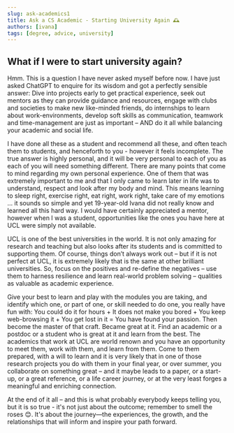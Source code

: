 ```yaml
---
slug: ask-academics1
title: Ask a CS Academic - Starting University Again 🕰️
authors: [ivana]
tags: [degree, advice, university]
---
```



## What if I were to start university again?
 
Hmm. This is a question I have never asked myself before now. I have just asked ChatGPT to enquire for its wisdom and got a perfectly sensible answer: Dive into projects early to get practical experience, seek out mentors as they can provide guidance and resources, engage with clubs and societies to make new like-minded friends, do internships to learn about work-environments, develop soft skills as communication, teamwork and time-management are just as important – AND do it all while balancing your academic and social life. 
 
I have done all these as a student and recommend all these, and often teach them to students, and henceforth to you - however it feels incomplete. The true answer is highly personal, and it will be very personal to each of you as each of you will need something different. There are many points that come to mind regarding my own personal experience. One of them that was extremely important to me and that I only came to learn later in life was to understand, respect and look after my body and mind. This means learning to sleep right, exercise right, eat right, work right, take care of my emotions … it sounds so simple and yet 19-year-old Ivana did not really know and learned all this hard way. I would have certainly appreciated a mentor, however when I was a student, opportunities like the ones you have here at UCL were simply not available. 
 
UCL is one of the best universities in the world. It is not only amazing for research and teaching but also looks after its students and is committed to supporting them. Of course, things don’t always work out – but if it is not perfect at UCL,  it is extremely likely that is the same at other brilliant universities. So, focus on the positives and re-define the negatives – use them to harness resilience and learn real-world problem solving – qualities as valuable as academic experience.
 
Give your best to learn and play with the modules you are taking, and identify which one, or part of one, or skill needed to do one, you really have fun with: You could do it for hours + It does not make you bored + You keep web-browsing it + You get lost in it = You have found your passion. Then become the master of that craft. Became great at it. Find an academic or a postdoc or a student who is great at it and learn from the best. The academics that work at UCL are world renown and you have an opportunity to meet them, work with them, and learn from them. Come to them prepared, with a will to learn and it is very likely that in one of those research projects you do with them in your final year, or over summer, you collaborate on something great – and it maybe leads to a paper, or a start-up, or a great reference, or a life career journey, or at the very least forges a meaningful and enriching connection.
 
At the end of it all – and this is what probably everybody keeps telling you, but it is so true - it's not just about the outcome; remember to smell the roses 😊. It's about the journey—the experiences, the growth, and the relationships that will inform and inspire your path forward.